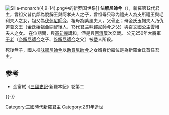 {{朝鮮半島君王
| 名稱=沾解尼師今
| 新羅代數=12
| 前任=[[助賁尼師今|助賁尼師今]]
| 繼任=[[味鄒尼師今|味鄒尼師今]]
| 畫像=
| 說明=
| 在位=247年—261年
| 年號=
| 姓名=昔沾解
| 封號=
| 字=
| 號=
| 別名=
| 出生年=？
| 立世子=
| 逝世年=261年
| 廟號=
| 諡號=
| 陵墓=
| 父親=[[昔骨正|昔骨正]]
| 母親=玉帽夫人
| 嫡母=
| 皇后=
| 王后=
| 王妃=
| 妃=
| 嫡子=
| 庶子=
| 嫡女=
| 庶女=
| 注釋=
|}}
[[File:Silla-monarch(4,9-14).png|left]]中的新罗国世系]] 
'''沾解尼師今'''（{{bd|？||261年||}}），新羅第12代君主，曾祖父昔仇鄒為脫解王與阿孝夫人之子，曾祖母只珍內禮夫人為支所禮王與毛利夫人之女，祖父為[[伐休尼師今|伐休尼師今]]，祖母為紫凰夫人，父骨正；母金氏玉帽夫人乃仇道葛文王（金氏始祖金閼智後人、13代君主[[味鄒尼師今|味鄒尼師今]]之父）與召文國公主雲帽夫人之女。 在位期間，與[[高句麗|高句麗]]講和，但是與[[百濟|百濟]]屢次交戰。 公元250年大將軍[[于老|于老]]（[[奈解尼師今|奈解尼師今]]之子、[[訖解尼師今|訖解尼師今]]之父）被[[倭|倭]]人所殺。

死後無子，國人推[[味鄒尼師今|味鄒尼師今]]以[[助賁尼師今|助賁尼師今]]之女婿身份繼位是為新羅金氏首任君主。

==参考==
* 金富軾《[[三國史記|三國史記]]·新羅本紀》卷第二

{{-}}
{{新罗君主}}
{{korea-bio-stub}}

[[Category:三國時代新羅君主|Category:三國時代新羅君主]]
[[Category:261年逝世|Category:261年逝世]]